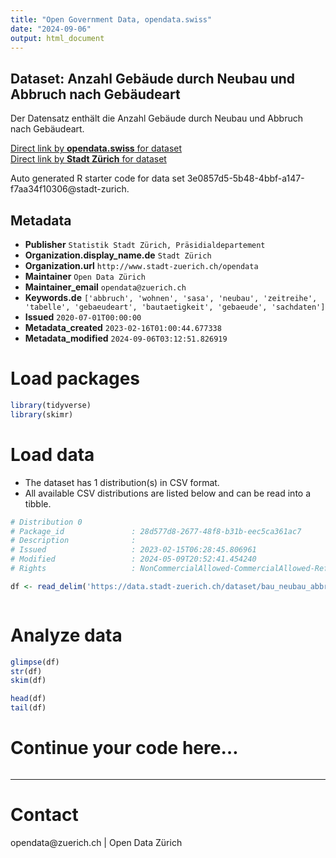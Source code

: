 ```yaml
---
title: "Open Government Data, opendata.swiss"
date: "2024-09-06"
output: html_document
---
```


## Dataset: Anzahl Gebäude durch Neubau und Abbruch nach Gebäudeart

Der Datensatz enthält die Anzahl Gebäude durch Neubau und Abbruch nach Gebäudeart.

[Direct link by **opendata.swiss** for dataset](https://opendata.swiss/de/dataset/anzahl-gebaude-durch-neubau-und-abbruch-nach-gebaudeart-seit-1901)<br>
[Direct link by **Stadt Zürich** for dataset](https://data.stadt-zuerich.ch/dataset/bau_neubau_abbruch_geb_gebaeudeart_jahr_od5064)

Auto generated R starter code for data set 3e0857d5-5b48-4bbf-a147-f7aa34f10306@stadt-zurich.

## Metadata

- **Publisher** `Statistik Stadt Zürich, Präsidialdepartement`
- **Organization.display_name.de** `Stadt Zürich`
- **Organization.url** `http://www.stadt-zuerich.ch/opendata`
- **Maintainer** `Open Data Zürich`
- **Maintainer_email** `opendata@zuerich.ch`
- **Keywords.de** `['abbruch', 'wohnen', 'sasa', 'neubau', 'zeitreihe', 'tabelle', 'gebaeudeart', 'bautaetigkeit', 'gebaeude', 'sachdaten']`
- **Issued** `2020-07-01T00:00:00`
- **Metadata_created** `2023-02-16T01:00:44.677338`
- **Metadata_modified** `2024-09-06T03:12:51.826919`


# Load packages

```r

library(tidyverse)
library(skimr)

```

# Load data

-   The dataset has 1 distribution(s) in CSV format.
-   All available CSV distributions are listed below and can be read into a tibble.

```r

# Distribution 0
# Package_id               : 28d577d8-2677-48f8-b31b-eec5ca361ac7
# Description              : 
# Issued                   : 2023-02-15T06:28:45.806961
# Modified                 : 2024-05-09T20:52:41.454240
# Rights                   : NonCommercialAllowed-CommercialAllowed-ReferenceNotRequired

df <- read_delim('https://data.stadt-zuerich.ch/dataset/bau_neubau_abbruch_geb_gebaeudeart_jahr_od5064/download/BAU506OD5064.csv')



```

# Analyze data

```r

glimpse(df)
str(df)
skim(df)

head(df)
tail(df)

```

# Continue your code here...

```r

```

------------------------------------------------------------------------

# Contact

opendata@zuerich.ch | Open Data Zürich
